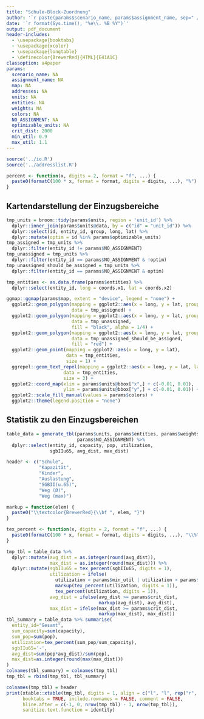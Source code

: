 ```yaml
---
title: "Schule-Block-Zuordnung"
author: '`r paste(params$scenario_name, params$assignment_name, sep=" / ")`'
date: '`r format(Sys.time(), "%e\\. %B %Y")`'
output: pdf_document
header-includes:
  - \usepackage{booktabs}
  - \usepackage{xcolor}
  - \usepackage{longtable}
  - \definecolor{BrewerRed}{HTML}{E41A1C}
classoption: a4paper
params:
  scenario_name: NA
  assignment_name: NA
  map: NA
  addresses: NA
  units: NA
  entities: NA
  weights: NA
  colors: NA
  NO_ASSIGNMENT: NA
  optimizable_units: NA
  crit_dist: 2000
  min_util: 0.9
  max_util: 1.1
---
```


```r
source('../io.R')
source('../addresslist.R')
```

```r
percent <- function(x, digits = 2, format = "f", ...) {
  paste0(formatC(100 * x, format = format, digits = digits, ...), "%")
}
```

## Kartendarstellung der Einzugsbereiche

```r
tmp_units = broom::tidy(params$units, region = 'unit_id') %>%
  dplyr::inner_join(params$units@data, by = c("id" = "unit_id")) %>%
  dplyr::select(id, entity_id, group, long, lat) %>%
  dplyr::mutate(optim = id %in% params$optimizable_units)
tmp_assigned = tmp_units %>%
  dplyr::filter(entity_id != params$NO_ASSIGNMENT)
tmp_unassigned = tmp_units %>%
  dplyr::filter(entity_id == params$NO_ASSIGNMENT & !optim)
tmp_unassigned_should_be_assigned = tmp_units %>%
  dplyr::filter(entity_id == params$NO_ASSIGNMENT & optim)

tmp_entities <- as.data.frame(params$entities) %>%
  dplyr::select(entity_id, long = coords.x1, lat = coords.x2)

ggmap::ggmap(params$map, extent = "device", legend = "none") +
  ggplot2::geom_polygon(mapping = ggplot2::aes(x = long, y = lat, group = group, fill = entity_id),
                        data = tmp_assigned) +
  ggplot2::geom_polygon(mapping = ggplot2::aes(x = long, y = lat, group = group),
                        data = tmp_unassigned,
                        fill = "black", alpha = 1/4) +
  ggplot2::geom_polygon(mapping = ggplot2::aes(x = long, y = lat, group = group),
                        data = tmp_unassigned_should_be_assigned,
                        fill = "red") +
  ggplot2::geom_point(mapping = ggplot2::aes(x = long, y = lat),
                      data = tmp_entities,
                      size = 1) +
  ggrepel::geom_text_repel(mapping = ggplot2::aes(x = long, y = lat, label = entity_id),
                     data = tmp_entities,
                     size = 3) +
  ggplot2::coord_map(xlim = params$units@bbox["x",] + c(-0.01, 0.01),
                     ylim = params$units@bbox["y",] + c(-0.01, 0.01)) +
  ggplot2::scale_fill_manual(values = params$colors) +
  ggplot2::theme(legend.position = "none")
```

## Statistik zu den Einzugsbereichen

```r
table_data = generate_tbl(params$units, params$entities, params$weights,
                          params$NO_ASSIGNMENT) %>%
  dplyr::select(entity_id, capacity, pop, utilization,
                sgbIIu65, avg_dist, max_dist)

header <- c("Schule",
            "Kapazität",
            "Kinder",
            "Auslastung",
            "SGBII(u.65)",
            "Weg (Ø)",
            "Weg (max)")
```

```r
markup = function(elem) {
  paste0("\\textcolor{BrewerRed}{\\bf ", elem, "}")
}

tex_percent <- function(x, digits = 2, format = "f", ...) {
  paste0(formatC(100 * x, format = format, digits = digits, ...), "\\%")
}
```

```r
tmp_tbl = table_data %>%
  dplyr::mutate(avg_dist = as.integer(round(avg_dist)),
                max_dist = as.integer(round(max_dist))) %>%
  dplyr::mutate(sgbIIu65 = tex_percent(sgbIIu65, digits = 1),
                utilization = ifelse(
                  utilization < params$min_util | utilization > params$max_util,
                  markup(tex_percent(utilization, digits = 1)),
                  tex_percent(utilization, digits = 1)),
                avg_dist = ifelse(avg_dist >= params$crit_dist,
                                  markup(avg_dist), avg_dist),
                max_dist = ifelse(max_dist >= params$crit_dist,
                                  markup(max_dist), max_dist))
tbl_summary = table_data %>% summarise(
  entity_id="Gesamt",
  sum_capacity=sum(capacity),
  sum_pop=sum(pop),
  utilization=tex_percent(sum_pop/sum_capacity),
  sgbIIu65='-',
  avg_dist=sum(pop*avg_dist)/sum(pop),
  max_dist=as.integer(round(max(max_dist)))
)
colnames(tbl_summary) = colnames(tmp_tbl)
tmp_tbl = rbind(tmp_tbl, tbl_summary)

colnames(tmp_tbl) = header
print(xtable::xtable(tmp_tbl, digits = 1, align = c("l", "l", rep("r", times = 6))),
      booktabs = TRUE, include.rownames = FALSE, comment = FALSE,
      hline.after = c(-1, 0, nrow(tmp_tbl) - 1, nrow(tmp_tbl)),
      sanitize.text.function = identity)
```
